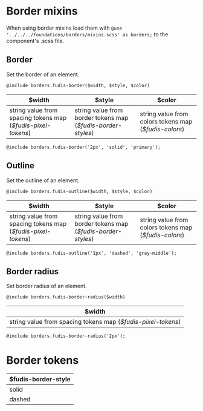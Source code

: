 
<Meta title="Foundations/Borders" />

# Border mixins

When using border mixins load them with `@use '../../../foundations/borders/mixins.scss' as borders;` to the component's .scss file.

## Border
Set the border of an element.

````
@include borders.fudis-border($width, $style, $color)
````

| $width | $style | $color|
| ---- | ---- | ---- |
| string value from spacing tokens map (_$fudis-pixel-tokens_) | string value from border tokens map (_$fudis-border-styles_) | string value from colors tokens map (_$fudis-colors_) |

````
@include borders.fudis-border('2px', 'solid', 'primary');	
````


## Outline
Set the outline of an element.

````
@include borders.fudis-outline($width, $style, $color)
````

| $width | $style | $color|
| ---- | ---- | ---- |
| string value from spacing tokens map (_$fudis-pixel-tokens_) | string value from border tokens map (_$fudis-border-styles_) | string value from colors tokens map (_$fudis-colors_) |

````
@include borders.fudis-outline('1px', 'dashed', 'gray-middle');
````

## Border radius
Set border radius of an element.

````
@include borders.fudis-border-radius($width)
````

| $width |
| ---- | 
| string value from spacing tokens map (_$fudis-pixel-tokens_) |

````
@include borders.fudis-border-radius('2px');
````

# Border tokens

| $fudis-border-style |
| ---- |
| solid |
| dashed |